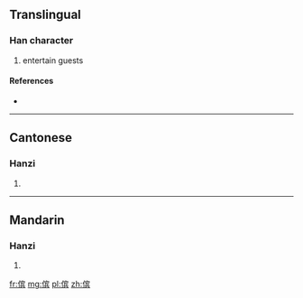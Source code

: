 {{also|儐}}
==Translingual==

===Han character===
{{Han char|rn=9|rad=人|as=10|sn=12|four=|canj=人十人金 (OJOC)}}

# entertain guests

====References====
* {{Han ref|kx=0114.051|hdz=10206.030|uh=50A7|ud=20647}}

----

==Cantonese==

===Hanzi===
{{yue-hanzi|jyut=|y=ban3|tra=儐}}

# {{defn|lang=yue|sort=人10}}

----

==Mandarin==

===Hanzi===
{{cmn-hanzi|tra=儐|pin=[[bìn]] ([[bin4]])|wg=pin<sup>4</sup>}}

# {{defn|lang=cmn|sort=人10}}

[[fr:傧]]
[[mg:傧]]
[[pl:傧]]
[[zh:傧]]